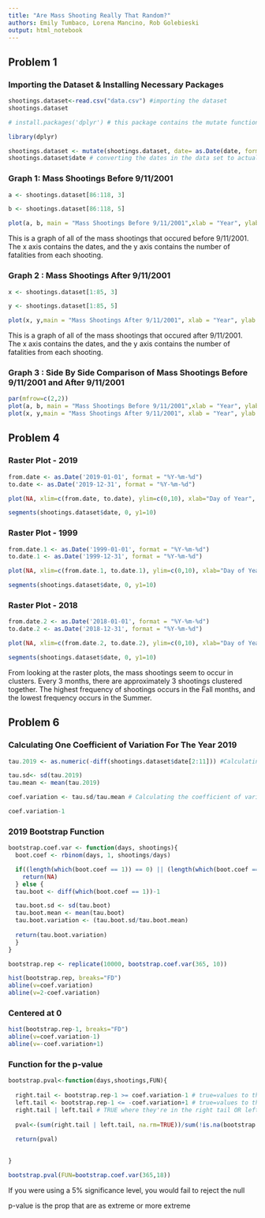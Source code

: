 ```yaml
---
title: "Are Mass Shooting Really That Random?"
authors: Emily Tumbaco, Lorena Mancino, Rob Golebieski
output: html_notebook
---
```


## Problem 1 

### Importing the Dataset & Installing Necessary Packages

```r
shootings.dataset<-read.csv("data.csv") #importing the dataset 
shootings.dataset
```

```r
# install.packages('dplyr') # this package contains the mutate function which we used below 

library(dplyr)

shootings.dataset <- mutate(shootings.dataset, date= as.Date(date, format = "%m/%d/%Y"))
shootings.dataset$date # converting the dates in the data set to actual dates in R
```

### Graph 1:  Mass Shootings Before 9/11/2001 

```r
a <- shootings.dataset[86:118, 3]

b <- shootings.dataset[86:118, 5]

plot(a, b, main = "Mass Shootings Before 9/11/2001",xlab = "Year", ylab = "Fatalities")
```

This is a graph of all of the mass shootings that occured before 9/11/2001. The x axis contains the dates, and the y axis contains the number of fatalities from each shooting. 

### Graph 2 : Mass Shootings After 9/11/2001 

```r
x <- shootings.dataset[1:85, 3]

y <- shootings.dataset[1:85, 5]

plot(x, y,main = "Mass Shootings After 9/11/2001", xlab = "Year", ylab = "Fatalities")
```
This is a graph of all of the mass shootings that occured after 9/11/2001. The x axis contains the dates, and the y axis contains the number of fatalities from each shooting. 

### Graph 3 : Side By Side Comparison of Mass Shootings Before 9/11/2001 and After 9/11/2001

```r
par(mfrow=c(2,2))
plot(a, b, main = "Mass Shootings Before 9/11/2001",xlab = "Year", ylab = "Fatalities")
plot(x, y,main = "Mass Shootings After 9/11/2001", xlab = "Year", ylab = "Fatalities")
```

## Problem 4 

### Raster Plot - 2019 

```r
from.date <- as.Date('2019-01-01', format = "%Y-%m-%d")
to.date <- as.Date('2019-12-31', format = "%Y-%m-%d")

plot(NA, xlim=c(from.date, to.date), ylim=c(0,10), xlab="Day of Year", ylab="y")

segments(shootings.dataset$date, 0, y1=10)
```

### Raster Plot - 1999 

```r
from.date.1 <- as.Date('1999-01-01', format = "%Y-%m-%d")
to.date.1 <- as.Date('1999-12-31', format = "%Y-%m-%d")

plot(NA, xlim=c(from.date.1, to.date.1), ylim=c(0,10), xlab="Day of Year", ylab="y")

segments(shootings.dataset$date, 0, y1=10)
```

### Raster Plot - 2018

```r
from.date.2 <- as.Date('2018-01-01', format = "%Y-%m-%d")
to.date.2 <- as.Date('2018-12-31', format = "%Y-%m-%d")

plot(NA, xlim=c(from.date.2, to.date.2), ylim=c(0,10), xlab="Day of Year", ylab="y")

segments(shootings.dataset$date, 0, y1=10)
```

From looking at the raster plots, the mass shootings seem to occur in clusters. Every 3 months, there are approximately 3 shootings clustered together. The highest frequency of shootings occurs in the Fall months, and the lowest frequency occurs in the Summer. 

## Problem 6

### Calculating One Coefficient of Variation For The Year 2019

```r
tau.2019 <- as.numeric(-diff(shootings.dataset$date[2:11])) #Calculating the time between two successive mass shootings in the year 2019

tau.sd<- sd(tau.2019) 
tau.mean <- mean(tau.2019)

coef.variation <- tau.sd/tau.mean # Calculating the coefficient of variation for 2019

coef.variation-1
```

### 2019 Bootstrap Function 

```r
bootstrap.coef.var <- function(days, shootings){
  boot.coef <- rbinom(days, 1, shootings/days)

  if((length(which(boot.coef == 1)) == 0) || (length(which(boot.coef == 1)) == 1) || (length(which(boot.coef == 1)) == 2)){
    return(NA)
  } else {
  tau.boot <- diff(which(boot.coef == 1))-1

  tau.boot.sd <- sd(tau.boot)
  tau.boot.mean <- mean(tau.boot)
  tau.boot.variation <- (tau.boot.sd/tau.boot.mean)
  
  return(tau.boot.variation)
  }
}

bootstrap.rep <- replicate(10000, bootstrap.coef.var(365, 10))

hist(bootstrap.rep, breaks="FD")
abline(v=coef.variation)
abline(v=2-coef.variation)
```


### Centered at 0 

```r
hist(bootstrap.rep-1, breaks="FD")
abline(v=coef.variation-1)
abline(v=-coef.variation+1)
```

### Function for the p-value 
```r

bootstrap.pval<-function(days,shootings,FUN){
  
  right.tail <- bootstrap.rep-1 >= coef.variation-1 # true=values to the right of the hist 
  left.tail <- bootstrap.rep-1 <= -coef.variation+1 # true=values to the left of the hist 
  right.tail | left.tail # TRUE where they're in the right tail OR left tail
  
  pval<-(sum(right.tail | left.tail, na.rm=TRUE))/sum(!is.na(bootstrap.rep)) #p value 
  
  return(pval)
  

}

bootstrap.pval(FUN=bootstrap.coef.var(365,18))
```

If you were using a 5% significance level, you would fail to reject the null  


p-value is the prop that are as extreme or more extreme 












